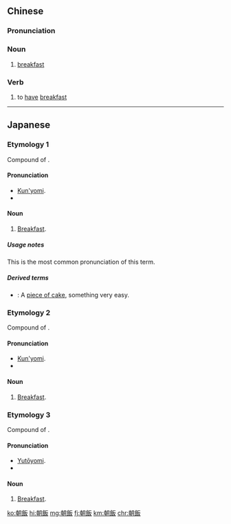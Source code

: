 {{also|朝饭}}
==Chinese==
{{zh-forms|s=朝饭}}

===Pronunciation===
{{zh-pron
|m=zhāofàn
|cat=n,v
}}

===Noun===
{{zh-noun}}

# {{lb|zh|obsolete}} [[breakfast]]

===Verb===
{{zh-verb}}

# {{lb|zh|archaic}} to [[have]] [[breakfast]]

----

==Japanese==

===Etymology 1===
{{ja-kanjitab|あさ|めし}}
Compound of {{compound|lang=ja|sort=あさめし|朝|tr1=asa|t1=morning|飯|tr2=meshi|t2=cooked rice or other grains, meal}}.

====Pronunciation====
* [[kun'yomi|Kun'yomi]].
* {{IPA|/a̠sa̠ me̞ɕi/|lang=ja}}

====Noun====
{{ja-noun|あさめし}}

# [[breakfast|Breakfast]].
#: {{ja-usex|いつも何時に'''朝飯'''を食べますか。|いつも なんじ に '''あさめし''' を たべます か。|When do you usually eat '''breakfast'''?}}

=====Usage notes=====
This is the most common pronunciation of this term.

=====Derived terms=====
* {{ja-r|朝飯前|あさめしまえ}}: A [[piece of cake]], something very easy.

===Etymology 2===
{{ja-kanjitab|あさ|いい}}
Compound of {{compound|lang=ja|sort=あさいい|朝|tr1=asa|t1=morning|飯|tr2=ī|t2=cooked rice or other grains, meal}}.

====Pronunciation====
* [[kun'yomi|Kun'yomi]].
* {{IPA|/a̠sa̠ iː/|lang=ja}}

====Noun====
{{ja-noun|あさいい|hhira=あさいひ}}

# [[breakfast|Breakfast]].

===Etymology 3===
{{ja-kanjitab|あさ|はん}}
Compound of {{compound|lang=ja|sort=あさはん|朝|tr1=asa|t1=morning|飯|tr2=han|t2=cooked rice or other grains, meal}}.

====Pronunciation====
* [[yutōyomi|Yutōyomi]].
* {{IPA|/a̠sa̠ haɴ/|lang=ja}}

====Noun====
{{ja-noun|あさはん}}

# [[breakfast|Breakfast]].

[[ko:朝飯]]
[[hi:朝飯]]
[[mg:朝飯]]
[[fj:朝飯]]
[[km:朝飯]]
[[chr:朝飯]]